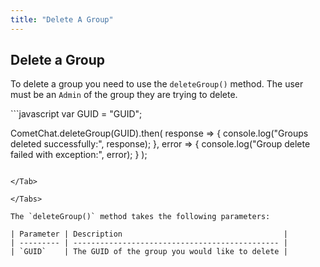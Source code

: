 ```yaml
---
title: "Delete A Group"
---
```




## Delete a Group

To delete a group you need to use the `deleteGroup()` method. The user must be an `Admin` of the group they are trying to delete.

<Tabs>
<Tab title="Delete Group">
```javascript
var GUID = "GUID";

CometChat.deleteGroup(GUID).then(
  response => {
    console.log("Groups deleted successfully:", response);
  }, error => {
    console.log("Group delete failed with exception:", error);
  }
);
```

</Tab>

</Tabs>

The `deleteGroup()` method takes the following parameters:

| Parameter | Description                                    |
| --------- | ---------------------------------------------- |
| `GUID`    | The GUID of the group you would like to delete |
